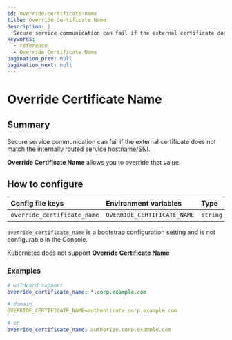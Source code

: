 ```yaml
---
id: override-certificate-name
title: Override Certificate Name
description: |
  Secure service communication can fail if the external certificate does not match the internally routed service hostname/SNI.
keywords:
  - reference
  - Override Certificate Name
pagination_prev: null
pagination_next: null
---
```



# Override Certificate Name

## Summary

Secure service communication can fail if the external certificate does not match the internally routed service hostname/[SNI](https://en.wikipedia.org/wiki/Server_Name_Indication).

**Override Certificate Name** allows you to override that value.

## How to configure

<Tabs>
<TabItem value="Core" label="Core">

| **Config file keys**        | **Environment variables**   | **Type** | **Usage**    |
| :-------------------------- | :-------------------------- | :------- | :----------- |
| `override_certificate_name` | `OVERRIDE_CERTIFICATE_NAME` | `string` | **optional** |

</TabItem>
<TabItem value="Enterprise" label="Enterprise">

`override_certificate_name` is a bootstrap configuration setting and is not configurable in the Console.

</TabItem>
<TabItem value="Kubernetes" label="Kubernetes">

Kubernetes does not support **Override Certificate Name**

</TabItem>
</Tabs>

### Examples

```yaml
# wildcard support
override_certificate_name: *.corp.example.com

# domain
OVERRIDE_CERTIFICATE_NAME=authenticate.corp.example.com

# or
override_certificate_name: authorize.corp.example.com
```
